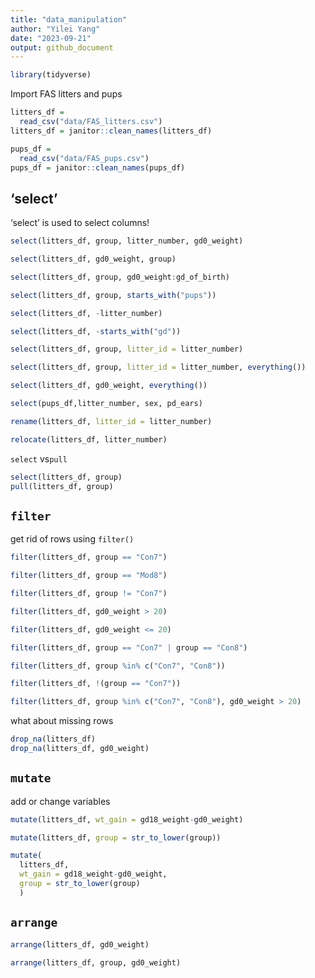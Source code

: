 ```yaml
---
title: "data_manipulation"
author: "Yilei Yang"
date: "2023-09-21"
output: github_document
---
```


```r
library(tidyverse)
```
Import FAS litters and pups

```r
litters_df = 
  read_csv("data/FAS_litters.csv")
litters_df = janitor::clean_names(litters_df)

pups_df = 
  read_csv("data/FAS_pups.csv")
pups_df = janitor::clean_names(pups_df)

```

## 'select'

'select' is used to select columns!

```r
select(litters_df, group, litter_number, gd0_weight)

select(litters_df, gd0_weight, group)

select(litters_df, group, gd0_weight:gd_of_birth)

select(litters_df, group, starts_with("pups"))

select(litters_df, -litter_number) 

select(litters_df, -starts_with("gd")) 

select(litters_df, group, litter_id = litter_number) 

select(litters_df, group, litter_id = litter_number, everything()) 

select(litters_df, gd0_weight, everything()) 

select(pups_df,litter_number, sex, pd_ears)
```

```r
rename(litters_df, litter_id = litter_number)

relocate(litters_df, litter_number)
```


`select` vs`pull`

```r
select(litters_df, group)
pull(litters_df, group)
```

## `filter`

get rid of rows using `filter()`

```r
filter(litters_df, group == "Con7")

filter(litters_df, group == "Mod8")

filter(litters_df, group != "Con7")

filter(litters_df, gd0_weight > 20)

filter(litters_df, gd0_weight <= 20)

filter(litters_df, group == "Con7" | group == "Con8")

filter(litters_df, group %in% c("Con7", "Con8"))

filter(litters_df, !(group == "Con7"))

filter(litters_df, group %in% c("Con7", "Con8"), gd0_weight > 20)

```
what about missing rows

```r
drop_na(litters_df)
drop_na(litters_df, gd0_weight)
```


## `mutate`

add or change variables

```r
mutate(litters_df, wt_gain = gd18_weight-gd0_weight)

mutate(litters_df, group = str_to_lower(group))

mutate(
  litters_df, 
  wt_gain = gd18_weight-gd0_weight,
  group = str_to_lower(group)
  )
```

## `arrange`

```r
arrange(litters_df, gd0_weight)

arrange(litters_df, group, gd0_weight)
```

